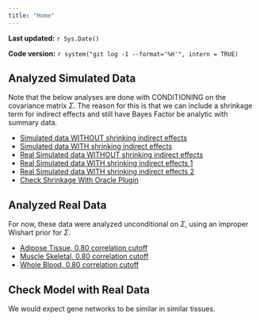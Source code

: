 ```yaml
---
title: "Home"
---
```


**Last updated:** `r Sys.Date()`

**Code version:** `r system("git log -1 --format='%H'", intern = TRUE)`

## Analyzed Simulated Data
Note that the below analyses are done with CONDITIONING on the covariance matrix $\Sigma$. The reason for this is that we can include a shrinkage term for indirect effects and still have Bayes Factor be analytic with summary data.

*  [Simulated data WITHOUT shrinking indirect effects](SimulateNetworkExpression_LargeScale_cgmMultipleRHO.html)
*  [Simulated data WITH shrinking indirect effects](SimulateNetworkExpression_LargeScale_cgmMultipleRHO_lambda.html)
*  [Real Simulated data WITHOUT shrinking indirect effects](SimulateNetworkExpression_RealData_lambda1.html)
*  [Real Simulated data WITH shrinking indirect effects 1](SimulateNetworkExpression_RealData_lambda0p9.html)
*  [Real Simulated data WITH shrinking indirect effects 2](SimulateNetworkExpression_RealData_lambda0p8.html)
*  [Check Shrinkage With Oracle Plugin](SimulateNetworkExpression_RealData_OracleLambda0p8.html)


## Analyzed Real Data
For now, these data were analyzed unconditional on $\Sigma$, using an improper Wishart prior for $\Sigma$.

*  [Adipose Tissue, 0.80 correlation cutoff](AnalyzeSummaryData_Adipose80.html)
*  [Muscle Skeletal, 0.80 correlation cutoff](AnalyzeSummaryData_muscleskeletal80.html)
*  [Whole Blood, 0.80 correlation cutoff](AnalyzeSummaryData_wholeblood80.html)

## Check Model with Real Data
We would expect gene networks to be similar in similar tissues. 

